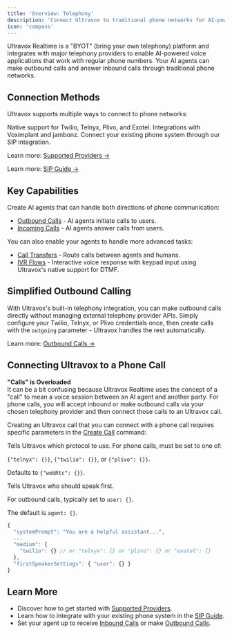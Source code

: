 ```yaml
---
title: 'Overview: Telephony'
description: 'Connect Ultravox to traditional phone networks for AI-powered voice calls.'
icon: 'compass'
---
```


Ultravox Realtime is a "BYOT" (bring your own telephony) platform and integrates with major telephony providers to enable AI-powered voice applications that work with regular phone numbers. Your AI agents can make outbound calls and answer inbound calls through traditional phone networks.

## Connection Methods

Ultravox supports multiple ways to connect to phone networks:

<Columns cols={3}>
  <Card title="Telephony Providers" href="./supported-providers">
    Native support for Twilio, Telnyx, Plivo, and Exotel.
  </Card>
  <Card title="Voice Platforms" href="./supported-providers">
    Integrations with Voximplant and jambonz.
  </Card>
  <Card title="SIP" href="./sip">
    Connect your existing phone system through our SIP integration.
  </Card>
</Columns>

Learn more: [Supported Providers →](./supported-providers)

Learn more: [SIP Guide →](./sip)

## Key Capabilities
Create AI agents that can handle both directions of phone communication:
- [Outbound Calls](/gettingstarted/examples/outbound-phone-call) - AI agents initiate calls to users.
- [Incoming Calls](/gettingstarted/examples/inbound-phone-call) - AI agents answer calls from users.

You can also enable your agents to handle more advanced tasks:
- [Call Transfers](./call-transfers) - Route calls between agents and humans.
- [IVR Flows](./ivr-flows) - Interactive voice response with keypad input using Ultravox's native support for DTMF.


## Simplified Outbound Calling
With Ultravox's built-in telephony integration, you can make outbound calls directly without managing external telephony provider APIs. Simply configure your Twilio, Telnyx, or Plivo credentials once, then create calls with the `outgoing` parameter - Ultravox handles the rest automatically.

Learn more: [Outbound Calls →](./outbound-calls)


## Connecting Ultravox to a Phone Call
<Warning>
<b>"Calls" is Overloaded</b>
<br />
It can be a bit confusing because Ultravox Realtime uses the concept of a "call" to mean a voice session between an AI agent and another party. For phone calls, you will accept inbound or make outbound calls via your chosen telephony provider and then connect those calls to an Ultravox call.
</Warning>

Creating an Ultravox call that you can connect with a phone call requires specific parameters in the [Create Call](/api-reference/calls/calls-post) command:

<ParamField body="medium" type="object" default="{'webRtc': {}}">
  Tells Ultravox which protocol to use. For phone calls, must be set to one of:
  
  `{"telnyx": {}}`, `{"twilio": {}}`, or `{"plivo": {}}`.
  
  Defaults to `{"webRtc": {}}`.
</ParamField>

<ParamField body="firstSpeakerSettings" type="object" default="agent: {}">
  Tells Ultravox who should speak first.
  
  For outbound calls, typically set to `user: {}`.
  
  The default is `agent: {}`.
</ParamField>

```js Example: Outbound Call via Twilio {4-7}
{
  "systemPrompt": "You are a helpful assistant...",
  ...
  "medium": {
    "twilio": {} // or "telnyx": {} or "plivo": {} or "exotel": {}
  },
  "firstSpeakerSettings": { "user": {} }
}
```

## Learn More

- Discover how to get started with [Supported Providers](./supported-providers).
- Learn how to integrate with your existing phone system in the [SIP Guide](./sip).
- Set your agent up to receive [Inbound Calls](/gettingstarted/examples/inbound-phone-call) or make [Outbound Calls](/gettingstarted/examples/outbound-phone-call).
